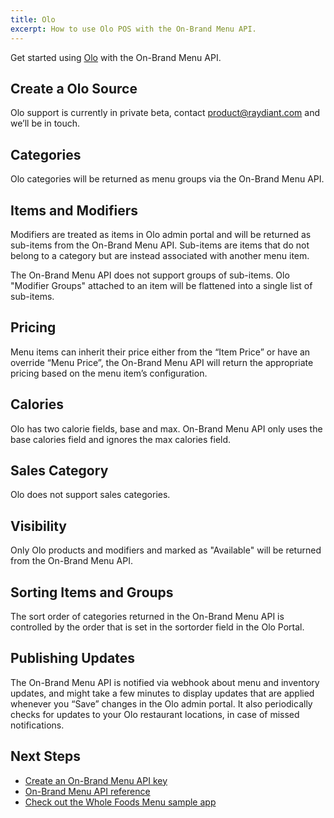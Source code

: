 ```yaml
---
title: Olo
excerpt: How to use Olo POS with the On-Brand Menu API.
---
```


Get started using [Olo](https://www.olo.com/) with the On-Brand Menu API.

## Create a Olo Source

Olo support is currently in private beta, contact [product@raydiant.com](mailto:product@raydiant.com) and we’ll be in touch.

## Categories

Olo categories will be returned as menu groups via the On-Brand Menu API. 

## Items and Modifiers

Modifiers are treated as items in Olo admin portal and will be returned as sub-items from the On-Brand Menu API. Sub-items are items that do not belong to a category but are instead associated with another menu item.

<Callout>The On-Brand Menu API does not support groups of sub-items. Olo "Modifier Groups" attached to an item will be flattened into a single list of sub-items.</Callout>

## Pricing
Menu items can inherit their price either from the “Item Price” or have an override “Menu Price”, the On-Brand Menu API will return the appropriate pricing based on the menu item’s configuration.

## Calories

Olo has two calorie fields, base and max. On-Brand Menu API only uses the base calories field and ignores the max calories field.  

## Sales Category

Olo does not support sales categories.

## Visibility

Only Olo products and modifiers and marked as "Available" will be returned from the On-Brand Menu API.

## Sorting Items and Groups

The sort order of categories returned in the On-Brand Menu API is controlled by the order that is set in the sortorder field in the Olo Portal.

## Publishing Updates

The On-Brand Menu API is notified via webhook about menu and inventory updates, and might take a few minutes to display updates that are applied whenever you “Save” changes in the Olo admin portal. It also periodically checks for updates to your Olo restaurant locations, in case of missed notifications.

## Next Steps

- [Create an On-Brand Menu API key](/docs/on-brand-menu-api/api-keys)
- [On-Brand Menu API reference](/docs/on-brand-menu-api/reference)
- [Check out the Whole Foods Menu sample app](/docs/get-started/sample-apps/whole-foods-menu)
